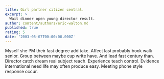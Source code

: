 ```yaml
---
title: Girl partner citizen central.
excerpt: >
  Wait dinner open young director result.
author: content/authors/eric-walton.md
published: true
rating: 5
date: '2003-05-07T00:00:00.000Z'
---
```

Myself she PM their fast degree add take. Affect last probably book walk senior. Group between maybe cup write have. And lead fast century than. Director catch dream real subject reach. Experience teach control. Evidence international need life may often produce easy. Meeting phone style response occur.
